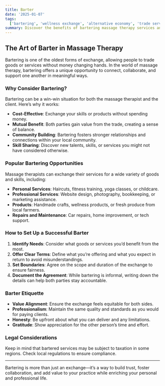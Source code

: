 ```yaml
---
title: Barter
date: '2025-01-07'
tags:
  ['bartering', 'wellness exchange', 'alternative economy', 'trade services', 'community building']
summary: Discover the benefits of bartering massage therapy services and how this age-old practice fosters community, collaboration, and value exchange.
---
```


## The Art of Barter in Massage Therapy

Bartering is one of the oldest forms of exchange, allowing people to trade goods or services without money changing hands. In the world of massage therapy, bartering offers a unique opportunity to connect, collaborate, and support one another in meaningful ways.

### Why Consider Bartering?

Bartering can be a win-win situation for both the massage therapist and the client. Here’s why it works:

- **Cost-Effective**: Exchange your skills or products without spending money.
- **Mutual Benefit**: Both parties gain value from the trade, creating a sense of balance.
- **Community Building**: Bartering fosters stronger relationships and connections within your local community.
- **Skill Sharing**: Discover new talents, skills, or services you might not have considered otherwise.

### Popular Bartering Opportunities

Massage therapists can exchange their services for a wide variety of goods and skills, including:

- **Personal Services**: Haircuts, fitness training, yoga classes, or childcare.
- **Professional Services**: Website design, photography, bookkeeping, or marketing assistance.
- **Products**: Handmade crafts, wellness products, or fresh produce from local farmers.
- **Repairs and Maintenance**: Car repairs, home improvement, or tech support.

### How to Set Up a Successful Barter

1. **Identify Needs**: Consider what goods or services you’d benefit from the most.
2. **Offer Clear Terms**: Define what you’re offering and what you expect in return to avoid misunderstandings.
3. **Set Boundaries**: Agree on the scope and duration of the exchange to ensure fairness.
4. **Document the Agreement**: While bartering is informal, writing down the details can help both parties stay accountable.

### Barter Etiquette

- **Value Alignment**: Ensure the exchange feels equitable for both sides.
- **Professionalism**: Maintain the same quality and standards as you would for paying clients.
- **Honesty**: Be upfront about what you can deliver and any limitations.
- **Gratitude**: Show appreciation for the other person’s time and effort.

### Legal Considerations

Keep in mind that bartered services may be subject to taxation in some regions. Check local regulations to ensure compliance.

---

Bartering is more than just an exchange—it’s a way to build trust, foster collaboration, and add value to your practice while enriching your personal and professional life.
